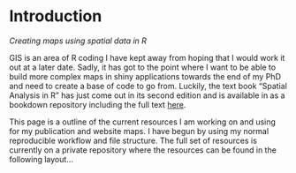 # Introduction

*Creating maps using spatial data in R*

GIS is an area of R coding I have kept away from hoping that I would work it out at a later date. Sadly, it has got to the point where I want to be able to build more complex maps in shiny applications towards the end of my PhD and need to create a base of code to go from. Luckily, the text book "Spatial Analysis in R" has just come out in its second edition and is available in as a bookdown repository including the full text [here](https://bookdown.org/robinlovelace/geocompr/).

This page is a outline of the current resources I am working on and using for my publication and website maps. I have begun by using my normal reproducible workflow and file structure. The full set of resources is currently on a private repository where the resources can be found in the following layout...